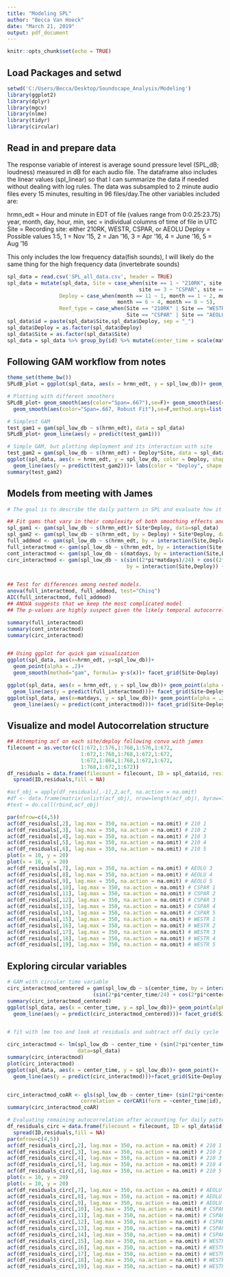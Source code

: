 ```yaml
---
title: "Modeling SPL"
author: "Becca Van Hoeck"
date: "March 21, 2019"
output: pdf_document
---
```


```r
knitr::opts_chunk$set(echo = TRUE)
```

## Load Packages and setwd

```r
setwd('C:/Users/Becca/Desktop/Soundscape_Analysis/Modeling')
library(ggplot2)
library(dplyr)
library(mgcv)
library(nlme)
library(tidyr)
library(circular)
```

## Read in and prepare data

The response variable of interest is average sound pressure level (SPL_dB; loudness) measured in dB for each audio file. The dataframe also includes the linear values (spl_linear) so that I can summarize the data if needed without dealing with log rules. The data was subsampled to 2 minute audio files every 15 minutes, resulting in 96 files/day.The other variables included are:

hrmn_edt = Hour and minute in EDT of file (values range from 0:0.25:23.75)
year, month, day, hour, min, sec = individual columns of time of file in UTC
Site = Recording site: either 210RK, WESTR, CSPAR, or AEOLU 
Deploy = Possible values 1:5, 1 = Nov '15, 2 = Jan '16, 3 = Apr '16, 4 = June '16, 5 = Aug '16 

This only includes the low frequency data(fish sounds), I will likely do the same thing for the high frequency data (invertebrate sounds)

```r
spl_data = read.csv('SPL_all_data.csv', header = TRUE)
spl_data = mutate(spl_data, Site = case_when(site == 1 ~ "210RK", site == 2 ~ "WESTR",
                                           site == 3 ~ "CSPAR", site == 4 ~ "AEOLU"),
                 Deploy = case_when(month == 11 ~ 1, month == 1 ~ 2, month == 4 ~ 3, 
                                    month == 6 ~ 4, month == 8 ~ 5), 
                 Reef_type = case_when(Site == "210RK" | Site == "WESTR" ~ "Natural",
                                       Site == "CSPAR" | Site == "AEOLU" ~ "Artificial"))
spl_data$id = paste(spl_data$Site,spl_data$Deploy, sep = "_")
spl_data$Deploy = as.factor(spl_data$Deploy)
spl_data$Site = as.factor(spl_data$Site)
spl_data = spl_data %>% group_by(id) %>% mutate(center_time = scale(matdays, center = TRUE))

```

## Following GAM workflow from notes

```r
theme_set(theme_bw())
SPLdB_plot = ggplot(spl_data, aes(x = hrmn_edt, y = spl_low_db))+ geom_point()

# Plotting with different smoothers
SPLdB_plot+ geom_smooth(aes(color="Span=.667"),se=F)+ geom_smooth(aes(color="Span=.95"),se=F,span=.95)+labs(color="")+
  geom_smooth(aes(color="Span=.667, Robust Fit"),se=F,method.args=list(family="symmetric"))

# Simplest GAM
test_gam1 = gam(spl_low_db ~ s(hrmn_edt), data = spl_data)
SPLdB_plot+ geom_line(aes(y = predict(test_gam1)))

# Simple GAM, but plotting deployment and its interaction with site
test_gam2 = gam(spl_low_db ~ s(hrmn_edt) + Deploy*Site, data = spl_data)
ggplot(spl_data, aes(x = hrmn_edt, y = spl_low_db, color = Deploy, shape = Site))+ geom_point()+
  geom_line(aes(y = predict(test_gam2)))+ labs(color = "Deploy", shape = "Site")
summary(test_gam2)

```

## Models from meeting with James 

```r
# The goal is to describe the daily pattern in SPL and evaluate how it varies across site and season

## Fit gams that vary in their complexity of both smoothing effects and additive effects
spl_gam1 <- gam(spl_low_db ~ s(hrmn_edt)+ Site*Deploy, data=spl_data)
spl_gam2 <- gam(spl_low_db ~ s(hrmn_edt, by = Deploy) + Site*Deploy, data=spl_data)
full_addmod <- gam(spl_low_db ~ s(hrmn_edt, by = interaction(Site,Deploy)) + Site+Deploy, data=spl_data)
full_interactmod <- gam(spl_low_db ~ s(hrmn_edt, by = interaction(Site,Deploy)) + Site*Deploy, data=spl_data)
cont_interactmod <- gam(spl_low_db ~ s(matdays, by = interaction(Site,Deploy)) + Site*Deploy, data=spl_data)
circ_interactmod <- gam(spl_low_db ~ s(sin((2*pi*matdays)/24) + cos((2*pi*matdays)/24), 
                                       by = interaction(Site,Deploy)) + Site*Deploy, data=spl_data)


## Test for differences among nested models.
anova(full_interactmod, full_addmod, test="Chisq")
AIC(full_interactmod, full_addmod)
## ANOVA suggests that we keep the most complicated model
## The p-values are highly suspect given the likely temporal autocorrelation

summary(full_interactmod)
summary(cont_interactmod)
summary(circ_interactmod)


## Using ggplot for quick gam visualization
ggplot(spl_data, aes(x=hrmn_edt, y=spl_low_db))+ 
  geom_point(alpha = .2)+
  geom_smooth(method="gam", formula= y~s(x))+ facet_grid(Site~Deploy)

ggplot(spl_data, aes(x = hrmn_edt, y = spl_low_db))+ geom_point(alpha = .2)+
  geom_line(aes(y = predict(full_interactmod)))+ facet_grid(Site~Deploy)
ggplot(spl_data, aes(x=matdays, y = spl_low_db))+ geom_point(alpha = .2)+
  geom_line(aes(y = predict(cont_interactmod)))+ facet_grid(Site~Deploy, scales = "free_x")

```

## Visualize and model Autocorrelation structure

```r

## Attempting acf on each site/deploy following convo with james
filecount = as.vector(c(1:672,1:576,1:768,1:576,1:672,
                        1:672,1:768,1:768,1:672,1:672,
                        1:672,1:864,1:768,1:672,1:672,
                        1:768,1:672,1:672))
df_residuals = data.frame(filecount = filecount, ID = spl_data$id, residuals = residuals(cont_interactmod)) %>%
  spread(ID,residuals,fill = NA)

#acf_obj = apply(df_residuals[,-1],2,acf, na.action = na.omit)
#df <- data.frame(matrix(unlist(acf_obj), nrow=length(acf_obj), byrow=T))
#test = do.call(rbind,acf_obj)

par(mfrow=c(4,5))
acf(df_residuals[,2], lag.max = 350, na.action = na.omit) # 210 1
acf(df_residuals[,3], lag.max = 350, na.action = na.omit) # 210 2
acf(df_residuals[,4], lag.max = 350, na.action = na.omit) # 210 3 
acf(df_residuals[,5], lag.max = 350, na.action = na.omit) # 210 4
acf(df_residuals[,6], lag.max = 350, na.action = na.omit) # 210 5 
plot(x = 10, y = 20)
plot(x = 10, y = 20)
acf(df_residuals[,7], lag.max = 350, na.action = na.omit) # AEOLU 3
acf(df_residuals[,8], lag.max = 350, na.action = na.omit) # AEOLU 4
acf(df_residuals[,9], lag.max = 350, na.action = na.omit) # AEOLU 5
acf(df_residuals[,10], lag.max = 350, na.action = na.omit) # CSPAR 1
acf(df_residuals[,11], lag.max = 350, na.action = na.omit) # CSPAR 2
acf(df_residuals[,12], lag.max = 350, na.action = na.omit) # CSPAR 3
acf(df_residuals[,13], lag.max = 350, na.action = na.omit) # CSPAR 4
acf(df_residuals[,14], lag.max = 350, na.action = na.omit) # CSPAR 5
acf(df_residuals[,15], lag.max = 350, na.action = na.omit) # WESTR 1
acf(df_residuals[,16], lag.max = 350, na.action = na.omit) # WESTR 2 
acf(df_residuals[,17], lag.max = 350, na.action = na.omit) # WESTR 3
acf(df_residuals[,18], lag.max = 350, na.action = na.omit) # WESTR 4
acf(df_residuals[,19], lag.max = 350, na.action = na.omit) # WESTR 5

```

## Exploring circular variables

```r
# GAM with circular time variable
circ_interactmod_centered = gam(spl_low_db ~ s(center_time, by = interaction(Site,Deploy))+ 
                            (sin(2*pi*center_time/24) + cos(2*pi*center_time/24))*id + Site*Deploy, data=spl_data)
summary(circ_interactmod_centered)
ggplot(spl_data, aes(x = center_time, y = spl_low_db))+ geom_point(alpha = .2)+
  geom_line(aes(y = predict(circ_interactmod_centered)))+ facet_grid(Site~Deploy)


# fit with lme too and look at residuals and subtract off daily cycle

circ_interactmod <- lm(spl_low_db ~ center_time + (sin(2*pi*center_time/24) + cos(2*pi*center_time/24))*id, 
                       data=spl_data)
summary(circ_interactmod)
plot(circ_interactmod)
ggplot(spl_data, aes(x = center_time, y = spl_low_db))+ geom_point()+
  geom_line(aes(y = predict(circ_interactmod)))+facet_grid(Site~Deploy)


circ_interactmod_coAR <- gls(spl_low_db ~ center_time+ (sin(2*pi*center_time/24) + cos(2*pi*center_time/24))*id,
                        correlation = corCAR1(form = ~center_time|id), data=spl_data)
summary(circ_interactmod_coAR)

# Evaluating remaining autocorrelation after accounting for daily pattern
df_residuals_circ = data.frame(filecount = filecount, ID = spl_data$id, residuals = residuals(circ_interactmod)) %>%
  spread(ID,residuals,fill = NA)
par(mfrow=c(4,5))
acf(df_residuals_circ[,2], lag.max = 350, na.action = na.omit) # 210 1
acf(df_residuals_circ[,3], lag.max = 350, na.action = na.omit) # 210 2
acf(df_residuals_circ[,4], lag.max = 350, na.action = na.omit) # 210 3 
acf(df_residuals_circ[,5], lag.max = 350, na.action = na.omit) # 210 4
acf(df_residuals_circ[,6], lag.max = 350, na.action = na.omit) # 210 5 
plot(x = 10, y = 20)
plot(x = 10, y = 20)
acf(df_residuals_circ[,7], lag.max = 350, na.action = na.omit) # AEOLU 3
acf(df_residuals_circ[,8], lag.max = 350, na.action = na.omit) # AEOLU 4
acf(df_residuals_circ[,9], lag.max = 350, na.action = na.omit) # AEOLU 5
acf(df_residuals_circ[,10], lag.max = 350, na.action = na.omit) # CSPAR 1
acf(df_residuals_circ[,11], lag.max = 350, na.action = na.omit) # CSPAR 2
acf(df_residuals_circ[,12], lag.max = 350, na.action = na.omit) # CSPAR 3
acf(df_residuals_circ[,13], lag.max = 350, na.action = na.omit) # CSPAR 4
acf(df_residuals_circ[,14], lag.max = 350, na.action = na.omit) # CSPAR 5
acf(df_residuals_circ[,15], lag.max = 350, na.action = na.omit) # WESTR 1
acf(df_residuals_circ[,16], lag.max = 350, na.action = na.omit) # WESTR 2 
acf(df_residuals_circ[,17], lag.max = 350, na.action = na.omit) # WESTR 3
acf(df_residuals_circ[,18], lag.max = 350, na.action = na.omit) # WESTR 4
acf(df_residuals_circ[,19], lag.max = 350, na.action = na.omit) # WESTR 5



```


